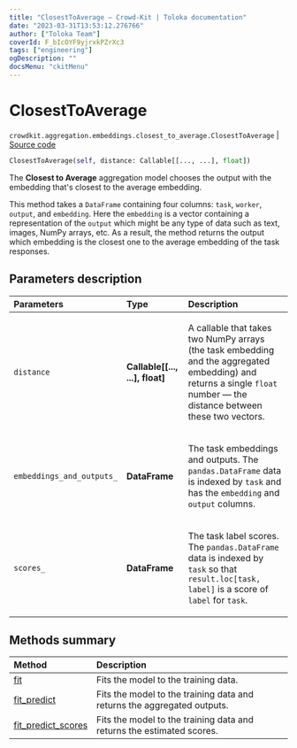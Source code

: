 ```yaml
---
title: "ClosestToAverage — Crowd-Kit | Toloka documentation"
date: "2023-03-31T13:53:12.276766"
author: ["Toloka Team"]
coverId: F_bIcOYF9yjrxkPZrXc3
tags: ["engineering"]
ogDescription: ""
docsMenu: "ckitMenu"
---
```


# ClosestToAverage

`crowdkit.aggregation.embeddings.closest_to_average.ClosestToAverage` | [Source code](https://github.com/Toloka/crowd-kit/blob/v1.2.1/crowdkit/aggregation/embeddings/closest_to_average.py#L13)

```python
ClosestToAverage(self, distance: Callable[[..., ...], float])
```

The **Closest to Average** aggregation model chooses the output with the embedding that's closest to the average embedding.

This method takes a `DataFrame` containing four columns: `task`, `worker`, `output`, and `embedding`.
Here the `embedding` is a vector containing a representation of the `output` which might be any
type of data such as text, images, NumPy arrays, etc. As a result, the method returns the output which
embedding is the closest one to the average embedding of the task responses.

## Parameters description

| Parameters | Type | Description |
| :----------| :----| :-----------|
`distance`|**Callable\[\[..., ...\], float\]**|<p>A callable that takes two NumPy arrays (the task embedding and the aggregated embedding) and returns a single `float` number — the distance between these two vectors.</p>
`embeddings_and_outputs_`|**DataFrame**|<p>The task embeddings and outputs. The `pandas.DataFrame` data is indexed by `task` and has the `embedding` and `output` columns.</p>
`scores_`|**DataFrame**|<p>The task label scores. The `pandas.DataFrame` data is indexed by `task` so that `result.loc[task, label]` is a score of `label` for `task`.</p>

## Methods summary

| Method | Description |
| :------| :-----------|
[fit](/docs/crowd-kit/reference/crowdkit.aggregation.embeddings.closest_to_average.ClosestToAverage.fit)| Fits the model to the training data.
[fit_predict](/docs/crowd-kit/reference/crowdkit.aggregation.embeddings.closest_to_average.ClosestToAverage.fit_predict)| Fits the model to the training data and returns the aggregated outputs.
[fit_predict_scores](/docs/crowd-kit/reference/crowdkit.aggregation.embeddings.closest_to_average.ClosestToAverage.fit_predict_scores)| Fits the model to the training data and returns the estimated scores.